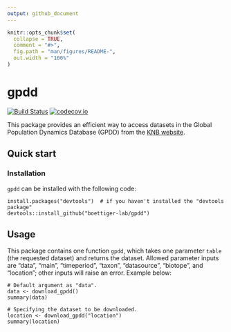 ```yaml
---
output: github_document
---
```


<!-- README.md is generated from README.Rmd. Please edit that file -->

```r
knitr::opts_chunk$set(
  collapse = TRUE,
  comment = "#>",
  fig.path = "man/figures/README-",
  out.width = "100%"
)
```

# gpdd

[![Build Status](https://travis-ci.com/boettiger-lab/gpdd.svg?branch=master)](https://travis-ci.com/boettiger-lab/gpdd)
[![codecov.io](https://codecov.io/github/boettiger-lab/gpdd/coverage.svg?branch=master)](https://codecov.io/github/boettiger-lab/gpdd?branch=master)

This package provides an efficient way to access datasets in the Global Population Dynamics Database (GPDD) from the [KNB website](https://knb.ecoinformatics.org/view/doi:10.5063/F1BZ63Z8).

## Quick start

### Installation

`gpdd` can be installed with the following code:

```
install.packages("devtools")  # if you haven't installed the "devtools package"
devtools::install_github("boettiger-lab/gpdd")
```

## Usage

This package contains one function `gpdd`, which takes one parameter `table` (the requested dataset) and returns the dataset. Allowed parameter inputs are "data", "main", "timeperiod", "taxon", "datasource", "biotope", and "location"; other inputs will raise an error. Example below:

```
# Default argument as "data".
data <- download_gpdd()
summary(data)

# Specifying the dataset to be downloaded.
location <- download_gpdd("location")
summary(location)
```
